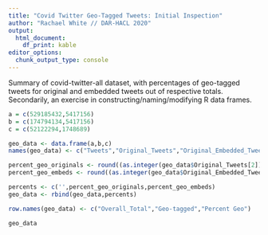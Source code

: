```yaml
---
title: "Covid Twitter Geo-Tagged Tweets: Initial Inspection"
author: "Rachael White // DAR-HACL 2020"
output: 
  html_document: 
    df_print: kable
editor_options: 
  chunk_output_type: console
---
```


Summary of covid-twitter-all dataset, 
with percentages of geo-tagged tweets for original and embedded tweets out of respective totals. Secondarily, an exercise in constructing/naming/modifying R data frames.


```r

a = c(529185432,5417156)
b = c(174794134,5417156)
c = c(52122294,1748689)

geo_data <- data.frame(a,b,c)
names(geo_data) <- c("Tweets","Original_Tweets","Original_Embedded_Tweets")

```

```r

percent_geo_originals <- round((as.integer(geo_data$Original_Tweets[2])/as.integer(geo_data$Original_Tweets[1]))*100,2)
percent_geo_embeds <- round((as.integer(geo_data$Original_Embedded_Tweets[2])/as.integer(geo_data$Original_Embedded_Tweets[1]))*100,2)
```

```r
percents <- c('',percent_geo_originals,percent_geo_embeds)
geo_data <- rbind(geo_data,percents)

row.names(geo_data) <- c("Overall_Total","Geo-tagged","Percent Geo")

geo_data

```